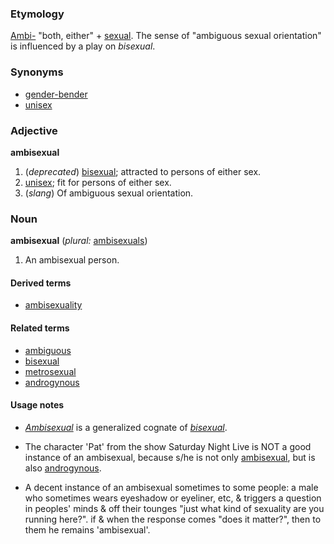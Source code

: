 === Etymology ===
[[Ambi-]] "both, either" + [[sexual]].  The sense of "ambiguous sexual orientation" is influenced by a play on ''bisexual''.


=== Synonyms ===
* [[gender-bender]]
* [[unisex]]

=== Adjective ===
'''ambisexual''' 
# (''deprecated'') [[bisexual]]; attracted to persons of either sex.
# [[unisex]]; fit for persons of either sex.
# (''slang'') Of ambiguous sexual orientation.

=== Noun ===
'''ambisexual''' (''plural:'' [[ambisexuals]])
# An ambisexual person.

==== Derived terms ====
* [[ambisexuality]]

==== Related terms====
* [[ambiguous]]
* [[bisexual]]
* [[metrosexual]]
* [[androgynous]]

==== Usage notes ====
*''[[Ambisexual]]'' is a generalized cognate of ''[[bisexual]]''.

* The character 'Pat' from the show Saturday Night Live is NOT a good instance of an ambisexual, because s/he is not only [[ambisexual]], but is also [[androgynous]].

* A decent instance of an ambisexual sometimes to some people: a male who sometimes wears eyeshadow or eyeliner, etc, & triggers a question in peoples' minds & off their tounges "just what kind of sexuality are you running here?". if & when the response comes "does it matter?", then to them he remains 'ambisexual'.